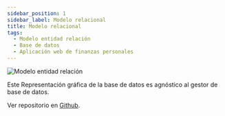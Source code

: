```yaml
---
sidebar_position: 1
sidebar_label: Modelo relacional
title: Modelo relacional
tags:
  - Modelo entidad relación
  - Base de datos
  - Aplicación web de finanzas personales
---
```



![Modelo entidad relación](/img/finza/model-er.png)

Este Representación gráfica de la base de datos es agnóstico al gestor de 
base de datos.

Ver repositorio en [Github](https://github.com/igmr/db-finza).
